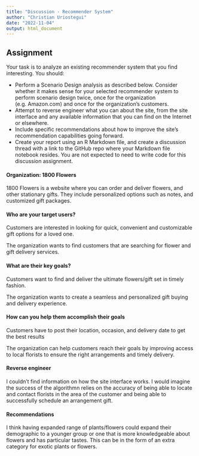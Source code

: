 ---
title: "Discussion - Recommender System"
author: "Christian Uriostegui"
date: "2022-11-04"
output: html_document
---

## Assignment

Your task is to analyze an existing recommender system that you find interesting.  You should: 

- Perform a Scenario Design analysis as described below.  Consider whether it makes sense for your selected recommender system to perform scenario design twice, once for the organization (e.g. Amazon.com) and once for the organization's customers. 
- Attempt to reverse engineer what you can about the site, from the site interface and any available information that you can find on the Internet or elsewhere.
- Include specific recommendations about how to improve the site's recommendation capabilities going forward. 
- Create your report using an R Markdown file, and create a discussion thread with a link to the GitHub repo where your Markdown file notebook resides.  You are not expected to need to write code for this discussion assignment.

#### Organization: 1800 Flowers

1800 Flowers is a website where you can order and deliver flowers, and other stationary gifts. They include personalized options such as notes, and customized gift packages. 

#### Who are your target users?

Customers are interested in looking for quick, convenient and customizable gift options for a loved one.

The organization wants to find customers that are searching for flower and gift delivery services.

#### What are their key goals?

Customers want to find and deliver the ultimate flowers/gift set in timely fashion.

The organization wants to create a seamless and personalized gift buying and delivery experience.

#### How can you help them accomplish their goals

Customers have to post their location, occasion, and delivery date to get the best results

The organization can help customers reach their goals by improving access to local florists to ensure the right arrangements and timely delivery.

#### Reverse engineer

I couldn't find information on how the site interface works. I would imagine the success of the algorithmn relies on the accuracy of being able to locate and contact florists in the area of the customer and being able to successfully schedule an arrangement gift. 

#### Recommendations

I think having expanded range of plants/flowers could expand their demographic to a younger group or one that is more knowledgeable about flowers and has particular tastes. This can be in the form of an extra category for exotic plants or flowers.
